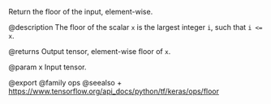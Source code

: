 Return the floor of the input, element-wise.

@description
The floor of the scalar `x` is the largest integer `i`, such that `i <= x`.

@returns
    Output tensor, element-wise floor of `x`.

@param x Input tensor.

@export
@family ops
@seealso
+ <https://www.tensorflow.org/api_docs/python/tf/keras/ops/floor>
